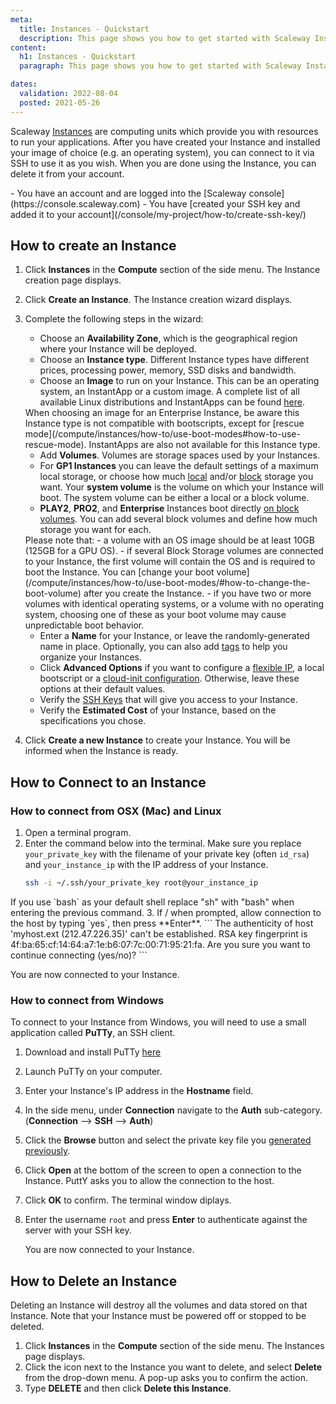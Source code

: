 ```yaml
---
meta:
  title: Instances - Quickstart
  description: This page shows you how to get started with Scaleway Instances.
content:
  h1: Instances - Quickstart
  paragraph: This page shows you how to get started with Scaleway Instances.

dates:
  validation: 2022-08-04
  posted: 2021-05-26
---
```


Scaleway [Instances](/compute/instances/concepts/#instance) are computing units which provide you with resources to run your applications. After you have created your Instance and installed your image of choice (e.g. an operating system), you can connect to it via SSH to use it as you wish. When you are done using the Instance, you can delete it from your account.

<Macro id="iam-requirements" />

<Message type="requirement">
  - You have an account and are logged into the [Scaleway console](https://console.scaleway.com)
  - You have [created your SSH key and added it to your account](/console/my-project/how-to/create-ssh-key/)
</Message>

## How to create an Instance

1. Click **Instances** in the **Compute** section of the side menu. The Instance creation page displays.
2. Click **Create an Instance**. The Instance creation wizard displays.
3. Complete the following steps in the wizard: 
    - Choose an **Availability Zone**, which is the geographical region where your Instance will be deployed.
    - Choose an **Instance type**. Different Instance types have different prices, processing power, memory, SSD disks and bandwidth.
    - Choose an **Image** to run on your Instance. This can be an operating system, an InstantApp or a custom image. A complete list of all available Linux distributions and InstantApps can be found [here](https://www.scaleway.com/en/imagehub/).

    <Message type="note">
      When choosing an image for an Enterprise Instance, be aware this Instance type is not compatible with bootscripts, except for [rescue mode](/compute/instances/how-to/use-boot-modes#how-to-use-rescue-mode). InstantApps are also not available for this Instance type.
    </Message>

      - Add **Volumes**. Volumes are storage spaces used by your Instances. 
      - For **GP1 Instances** you can leave the default settings of a maximum local storage, or choose how much [local](/compute/instances/concepts#local-volumes) and/or [block](/compute/instances/concepts#block-volumes) storage you want. Your **system volume** is the volume on which your Instance will boot. The system volume can be either a local or a block volume.
      - **PLAY2**, **PRO2**, and **Enterprise** Instances boot directly [on block volumes](/compute/instances/concepts/#boot-on-block). You can add several block volumes and define how much storage you want for each. 
    
    <Message type="important">
    Please note that:  
      - a volume with an OS image should be at least 10GB (125GB for a GPU OS).
      - if several Block Storage volumes are connected to your Instance, the first volume will contain the OS and is required to boot the Instance. You can [change your boot volume](/compute/instances/how-to/use-boot-modes/#how-to-change-the-boot-volume) after you create the Instance.
      - if you have two or more volumes with identical operating systems, or a volume with no operating system, choosing one of these as your boot volume may cause unpredictable boot behavior. 

    </Message>

    - Enter a **Name** for your Instance, or leave the randomly-generated name in place. Optionally, you can also add [tags](/compute/instances/concepts#tags) to help you organize your Instances. 
    - Click **Advanced Options** if you want to configure a [flexible IP](/compute/instances/concepts#flexible-ip), a local bootscript or a [cloud-init configuration](/compute/instances/concepts#cloud-init). Otherwise, leave these options at their default values. 
    - Verify the [SSH Keys](/console/my-account/concepts#ssh-key) that will give you access to your Instance.
    - Verify the **Estimated Cost** of your Instance, based on the specifications you chose.
4. Click **Create a new Instance** to create your Instance. You will be informed when the Instance is ready.

## How to Connect to an Instance

### How to connect from OSX (Mac) and Linux

1. Open a terminal program.
2. Enter the command below into the terminal. Make sure you replace `your_private_key` with the filename of your private key (often `id_rsa`) and `your_instance_ip` with the IP address of your Instance.
    ```sh
    ssh -i ~/.ssh/your_private_key root@your_instance_ip
    ```

  <Message type="important">
    If you use `bash` as your default shell replace "sh" with "bash" when entering the previous command.
  </Message>
3. If / when prompted, allow connection to the host by typing `yes`, then press **Enter**.
    ```
    The authenticity of host 'myhost.ext (212.47.226.35)' can't be established.
    RSA key fingerprint is 4f:ba:65:cf:14:64:a7:1e:b6:07:7c:00:71:95:21:fa.
    Are you sure you want to continue connecting (yes/no)?
    ```

You are now connected to your Instance.

### How to connect from Windows

To connect to your Instance from Windows, you will need to use a small application called **PuTTy**, an SSH client.

1. Download and install PuTTy [here](https://www.chiark.greenend.org.uk/~sgtatham/putty/latest.html)
2. Launch PuTTy on your computer.
3. Enter your Instance's IP address in the **Hostname** field.
4. In the side menu, under **Connection** navigate to the **Auth** sub-category. (**Connection** --> **SSH** --> **Auth**)
5. Click the **Browse** button and select the private key file you [generated previously](/console/my-project/how-to/create-ssh-key/).
6. Click **Open** at the bottom of the screen to open a connection to the Instance. PuttY asks you to allow the connection to the host.
7. Click **OK** to confirm. The terminal window diplays.
8. Enter the username `root` and press **Enter** to authenticate against the server with your SSH key.

    You are now connected to your Instance.


## How to Delete an Instance

<Message type="important">
  Deleting an Instance will destroy all the volumes and data stored on that Instance. Note that your Instance must be powered off or stopped to be deleted.
</Message>

1. Click **Instances** in the **Compute** section of the side menu. The Instances page displays.
2. Click the <Icon name="more" /> icon next to the Instance you want to delete, and select **Delete** from the drop-down menu. A pop-up asks you to confirm the action.
3. Type **DELETE** and then click **Delete this Instance**.
